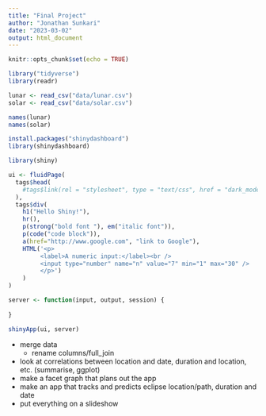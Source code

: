 ```yaml
---
title: "Final Project"
author: "Jonathan Sunkari"
date: "2023-03-02"
output: html_document
---
```


```r
knitr::opts_chunk$set(echo = TRUE)
```

```r
library("tidyverse")
library(readr)
```

```r
lunar <- read_csv("data/lunar.csv")
solar <- read_csv("data/solar.csv")
```

```r
names(lunar)
names(solar)
```
```r
install.packages("shinydashboard")
library(shinydashboard)
```

```r
library(shiny)

ui <- fluidPage(
  tags$head(
    #tags$link(rel = "stylesheet", type = "text/css", href = "dark_mode.css")
  ),
  tags$div(
    h1("Hello Shiny!"),
    hr(),
    p(strong("bold font "), em("italic font")),
    p(code("code block")),
    a(href="http://www.google.com", "link to Google"),
    HTML('<p>
         <label>A numeric input:</label><br /> 
         <input type="number" name="n" value="7" min="1" max="30" />
         </p>')
    )
)

server <- function(input, output, session) {
  
}

shinyApp(ui, server)
```



- merge data
  - rename columns/full_join
- look at correlations between location and date, duration and location, etc. (summarise, ggplot)
- make a facet graph that plans out the app
- make an app that tracks and predicts eclipse location/path, duration and date
- put everything on a slideshow
